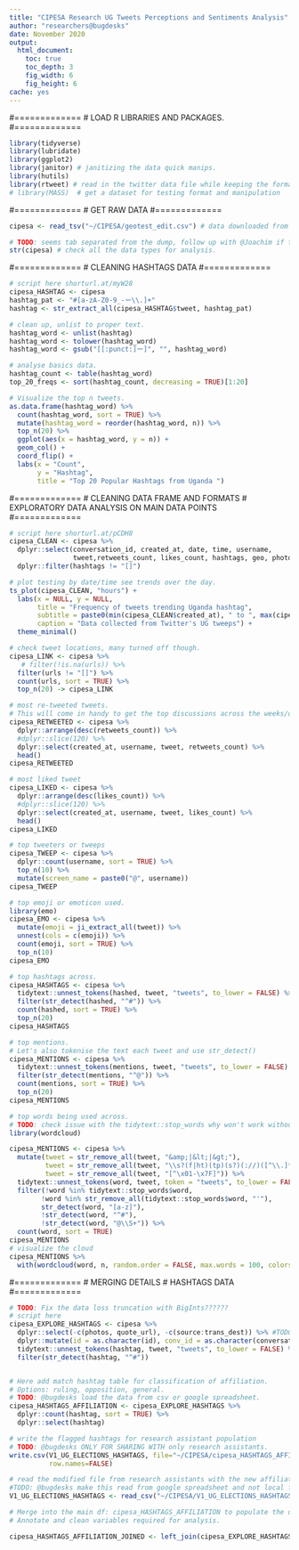 ```yaml
---
title: "CIPESA Research UG Tweets Perceptions and Sentiments Analysis"
author: "researchers@bugdesks"
date: November 2020
output: 
  html_document:
    toc: true
    toc_depth: 3
    fig_width: 6
    fig_height: 6
cache: yes
---
```


#=============
# LOAD R LIBRARIES AND PACKAGES. 
#=============
```r
library(tidyverse)
library(lubridate)
library(ggplot2)
library(janitor) # janitizing the data quick manips. 
library(hutils)
library(rtweet) # read in the twitter data file while keeping the format. 
# library(MASS)  # get a dataset for testing format and manipulation

```
#=============
# GET RAW DATA
#=============

```r
cipesa <- read_tsv("~/CIPESA/geotest_edit.csv") # data downloaded from twitter from folder.  

# TODO: seems tab separated from the dump, follow up with @Joachim if this standard. 
str(cipesa) # check all the data types for analysis. 

```

#=============
# CLEANING HASHTAGS DATA 
#=============

```r
# script here shorturl.at/myW28
cipesa_HASHTAG <- cipesa 
hashtag_pat <- "#[a-zA-Z0-9_-ー\\.]+"
hashtag <- str_extract_all(cipesa_HASHTAG$tweet, hashtag_pat)

# clean up, unlist to proper text. 
hashtag_word <- unlist(hashtag)
hashtag_word <- tolower(hashtag_word)
hashtag_word <- gsub("[[:punct:]ー]", "", hashtag_word)

# analyse basics data. 
hashtag_count <- table(hashtag_word)
top_20_freqs <- sort(hashtag_count, decreasing = TRUE)[1:20]

# Visualize the top n tweets. 
as.data.frame(hashtag_word) %>%
  count(hashtag_word, sort = TRUE) %>%
  mutate(hashtag_word = reorder(hashtag_word, n)) %>%
  top_n(20) %>%
  ggplot(aes(x = hashtag_word, y = n)) +
  geom_col() +
  coord_flip() +
  labs(x = "Count",
       y = "Hashtag",
       title = "Top 20 Popular Hashtags from Uganda ")

```
#=============
# CLEANING DATA FRAME AND FORMATS
# EXPLORATORY DATA ANALYSIS ON MAIN DATA POINTS
#=============

```r
# script here shorturl.at/pCDH8
cipesa_CLEAN <- cipesa %>%
  dplyr::select(conversation_id, created_at, date, time, username,
                tweet,retweets_count, likes_count, hashtags, geo, photos, video) %>%
  dplyr::filter(hashtags != "[]")

# plot testing by date/time see trends over the day. 
ts_plot(cipesa_CLEAN, "hours") +
  labs(x = NULL, y = NULL,
       title = "Frequency of tweets trending Uganda hashtag",
       subtitle = paste0(min(cipesa_CLEAN$created_at), " to ", max(cipesa_CLEAN$created_at)),
       caption = "Data collected from Twitter's UG tweeps") +
  theme_minimal()

# check tweet locations, many turned off though. 
cipesa_LINK <- cipesa %>%
   # filter(!is.na(urls)) %>% 
  filter(urls != "[]") %>%
  count(urls, sort = TRUE) %>% 
  top_n(20) -> cipesa_LINK

# most re-tweeted tweets. 
# This will come in handy to get the top discussions across the weeks/days.
cipesa_RETWEETED <- cipesa %>%
  dplyr::arrange(desc(retweets_count)) %>%
  #dplyr::slice(120) %>% 
  dplyr::select(created_at, username, tweet, retweets_count) %>%
  head()
cipesa_RETWEETED

# most liked tweet 
cipesa_LIKED <- cipesa %>%
  dplyr::arrange(desc(likes_count)) %>%
  #dplyr::slice(120) %>% 
  dplyr::select(created_at, username, tweet, likes_count) %>%
  head()
cipesa_LIKED

# top tweeters or tweeps
cipesa_TWEEP <- cipesa %>%
  dplyr::count(username, sort = TRUE) %>%
  top_n(10) %>%
  mutate(screen_name = paste0("@", username))
cipesa_TWEEP

# top emoji or emoticon used. 
library(emo)
cipesa_EMO <- cipesa %>%
  mutate(emoji = ji_extract_all(tweet)) %>%
  unnest(cols = c(emoji)) %>%
  count(emoji, sort = TRUE) %>%
  top_n(10)
cipesa_EMO

# top hashtags across. 
cipesa_HASHTAGS <- cipesa %>%
  tidytext::unnest_tokens(hashed, tweet, "tweets", to_lower = FALSE) %>% # splits across the rows. 
  filter(str_detect(hashed, "^#")) %>%
  count(hashed, sort = TRUE) %>%
  top_n(20)
cipesa_HASHTAGS

# top mentions. 
# Let's also tokenise the text each tweet and use str_detect()
cipesa_MENTIONS <- cipesa %>%
  tidytext::unnest_tokens(mentions, tweet, "tweets", to_lower = FALSE) %>%
  filter(str_detect(mentions, "^@")) %>%  
  count(mentions, sort = TRUE) %>%
  top_n(20)
cipesa_MENTIONS

# top words being used across. 
# TODO: check issue with the tidytext::stop_words why won't work without explicit mention. 
library(wordcloud)

cipesa_MENTIONS <- cipesa %>%
  mutate(tweet = str_remove_all(tweet, "&amp;|&lt;|&gt;"),
         tweet = str_remove_all(tweet, "\\s?(f|ht)(tp)(s?)(://)([^\\.]*)[\\.|/](\\S*)"),
         tweet = str_remove_all(tweet, "[^\x01-\x7F]")) %>% 
  tidytext::unnest_tokens(word, tweet, token = "tweets", to_lower = FALSE) %>%
  filter(!word %in% tidytext::stop_words$word,
        !word %in% str_remove_all(tidytext::stop_words$word, "'"),
        str_detect(word, "[a-z]"),
        !str_detect(word, "^#"),         
        !str_detect(word, "@\\S+")) %>%
  count(word, sort = TRUE)
cipesa_MENTIONS
# visualize the cloud
cipesa_MENTIONS %>% 
  with(wordcloud(word, n, random.order = FALSE, max.words = 100, colors = "#F29545"))

```


#=============
# MERGING DETAILS
# HASHTAGS DATA 
#=============

```r
# TODO: Fix the data loss truncation with BigInts??????
# script here 
cipesa_EXPLORE_HASHTAGS <- cipesa %>%
  dplyr::select(-c(photos, quote_url), -c(source:trans_dest)) %>% #TODO: better script clean up unnecessary columns.
  dplyr::mutate(id = as.character(id), conv_id = as.character(conversation_id), user_id = as.character(user_id)) %>%
  tidytext::unnest_tokens(hashtag, tweet, "tweets", to_lower = FALSE) %>% # splits across the rows. 
  filter(str_detect(hashtag, "^#"))


# Here add match hashtag table for classification of affiliation. 
# Options: ruling, opposition, general. 
# TODO: @bugdesks load the data from csv or google spreadsheet. 
cipesa_HASHTAGS_AFFILIATION <- cipesa_EXPLORE_HASHTAGS %>%
  dplyr::count(hashtag, sort = TRUE) %>%
  dplyr::select(hashtag)

# write the flagged hashtags for research assistant population
# TODO: @bugdesks ONLY FOR SHARING WITH only research assistants. 
write.csv(V1_UG_ELECTIONS_HASHTAGS, file="~/CIPESA/cipesa_HASHTAGS_AFFILIATION.csv",
          row.names=FALSE)

# read the modified file from research assistants with the new affiliation scoring. 
#TODO: @bugdesks make this read from google spreadsheet and not local file as work with research assistants. 
V1_UG_ELECTIONS_HASHTAGS <- read_csv("~/CIPESA/V1_UG_ELECTIONS_HASHTAGS.csv") # data downloaded from twitter from folder.  

# Merge into the main df: cipesa_HASHTAGS_AFFILIATION to populate the data with respective affiliations across. 
# Annotate and clean variables required for analysis. 

cipesa_HASHTAGS_AFFILIATION_JOINED <- left_join(cipesa_EXPLORE_HASHTAGS, V1_UG_ELECTIONS_HASHTAGS, by = 'hashtag')
  

```
